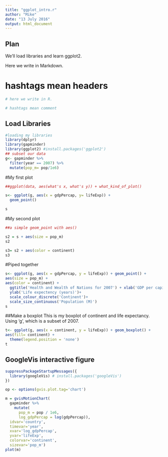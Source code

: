 ```yaml
---
title: "ggplot_intro.r"
author: "Mike"
date: "13 July 2016"
output: html_document
---
```


## Plan

We'll load libraries and learn ggplot2.

Here we write in Markdown.

# hashtags mean headers

```r
# here we write in R.

# hashtags mean comment

```

## Load Libraries
```r
#loading my libraries
library(dplyr)
library(gapminder)
library(ggplot2) #install.packages('ggplot2')
## subset our data
g<- gapminder %>%
  filter(year == 2007) %>%
  mutate(pop_m= pop/1e6)
````
#My first plot

```r
##ggplot(data, aes(what's x, what's y)) + what_kind_of_plot()

s<- ggplot(g, aes(x = gdpPercap, y= lifeExp)) + 
  geom_point()

s
````
#My second plot

```r
##a simple geom_point with aes()

s2 = s + aes(size = pop_m)
s2

s3= s2 + aes(color = continent)
s3
````
#Piped together
````r
s<- ggplot(g, aes(x = gdpPercap, y = lifeExp)) + geom_point() +
aes(size = pop_m) +
aes(color = continent) +
  ggtitle('Health and Wealth of Nations for 2007') + xlab('GDP per capita (USD/year)')+
  ylab('Life expectency (years)')+
  scale_colour_discrete('Continent')+
  scale_size_continuous('Population (M)')
s
````
##Make a boxplot
This is my boxplot of continent and life expectancy.
Using 'g', which is a subset of 2007. 
````r
t<- ggplot(g, aes(x = continent, y = lifeExp)) + geom_boxplot() +
aes(fill= continent) +
  theme(legend.position = 'none')
t
````
## GoogleVis interactive figure
```r
suppressPackageStartupMessages({
  library(googleVis) # install.packages('googleVis')
})

op <- options(gvis.plot.tag='chart')

m = gvisMotionChart(
  gapminder %>%
    mutate(
      pop_m = pop / 1e6,
      log_gdpPercap = log(gdpPercap)), 
  idvar='country', 
  timevar='year', 
  xvar='log_gdpPercap', 
  yvar='lifeExp', 
  colorvar='continent',
  sizevar='pop_m')
plot(m)
````
